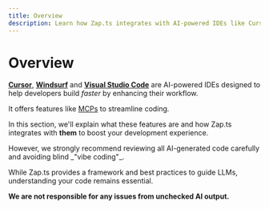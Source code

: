 ```yaml
---
title: Overview
description: Learn how Zap.ts integrates with AI-powered IDEs like Cursor, Windsurf, and VS Code to enhance your development experience.
---
```


# Overview

[**Cursor**](https://www.cursor.com/), [**Windsurf**](https://windsurf.com/) and [**Visual Studio Code**](https://code.visualstudio.com/) are AI-powered IDEs designed to help developers build *faster* by enhancing their workflow.

It offers features like [MCPs](https://modelcontextprotocol.io/overview) to streamline coding.

In this section, we'll explain what these features are and how Zap.ts integrates with **them** to boost your development experience.

<Callout type="warn">
However, we strongly recommend reviewing all AI-generated code carefully and avoiding blind _"vibe coding"_.

While Zap.ts provides a framework and best practices to guide LLMs, understanding your code remains essential.

**We are not responsible for any issues from unchecked AI output.**
</Callout>
